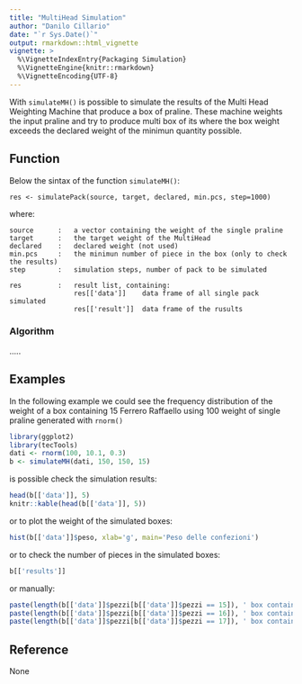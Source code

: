 ```yaml
---
title: "MultiHead Simulation"
author: "Danilo Cillario"
date: "`r Sys.Date()`"
output: rmarkdown::html_vignette
vignette: >
  %\VignetteIndexEntry{Packaging Simulation}
  %\VignetteEngine{knitr::rmarkdown}
  %\VignetteEncoding{UTF-8}
---
```


With `simulateMH()` is possible to simulate the results of the Multi Head Weighting Machine that produce a box of praline.
These machine weights the input praline and try to produce multi box of its where the box weight exceeds the declared weight of the minimun quantity possible.

## Function

Below the sintax of the function `simulateMH()`:

    res <- simulatePack(source, target, declared, min.pcs, step=1000)
    
where:

    source	    :   a vector containing the weight of the single praline
    target      :   the target weight of the MultiHead
    declared    :   declared weight (not used)
    min.pcs     :   the minimun number of piece in the box (only to check the results)
    step        :   simulation steps, number of pack to be simulated

    res         :   result list, containing:
                    res[['data']]    data frame of all single pack simulated
                    res[['result']]  data frame of the rusults

### Algorithm

.....


## Examples

In the following example we could see the frequency distribution of the weight of a box containing 15 Ferrero Raffaello 
using 100 weight of single praline generated with `rnorm()` 

```r
library(ggplot2)
library(tecTools)
dati <- rnorm(100, 10.1, 0.3)
b <- simulateMH(dati, 150, 150, 15)
```

is possible check the simulation results:

```r
head(b[['data']], 5)
knitr::kable(head(b[['data']], 5))
```

or to plot the weight of the simulated boxes:

```r
hist(b[['data']]$peso, xlab='g', main='Peso delle confezioni')
```

or to check the number of pieces in the simulated boxes:

```r
b[['results']]
```

or manually:

```r
paste(length(b[['data']]$pezzi[b[['data']]$pezzi == 15]), ' box contains ', 15, ' pieces', sep='')
paste(length(b[['data']]$pezzi[b[['data']]$pezzi == 16]), ' box contains ', 16, ' pieces', sep='')
paste(length(b[['data']]$pezzi[b[['data']]$pezzi == 17]), ' box contains ', 17, ' pieces', sep='')
```


## Reference

None

